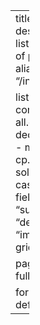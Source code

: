 ---
title: Overview
description: A list of listings of posts.
aliases: 
  - "/index.html"
  
listing:
  contents:
    - all.qmd
    - dedicated.qmd
    - math.qmd
    - cp.qmd
    - solution.qmd
    - casual.qmd
  fields: ["title", "subtitle", "description", "image"]
  type: grid
  sort: false

page-layout: full

format:
    html: default
---
